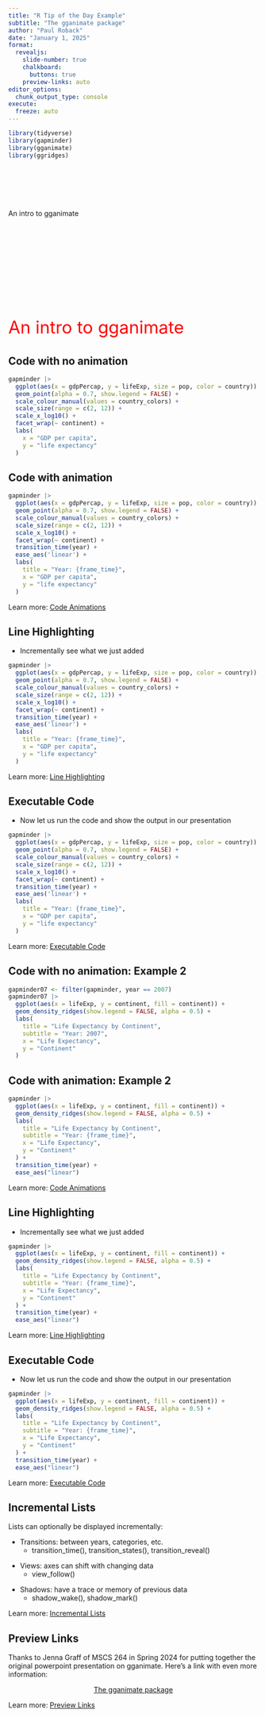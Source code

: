 ```yaml
---
title: "R Tip of the Day Example"
subtitle: "The gganimate package"
author: "Paul Roback"
date: "January 1, 2025"
format:
  revealjs: 
    slide-number: true
    chalkboard: 
      buttons: true
    preview-links: auto
editor_options: 
  chunk_output_type: console
execute:
  freeze: auto
---
```


```r
library(tidyverse)
library(gapminder)
library(gganimate)
library(ggridges)
```

##  {auto-animate="true"}

::: {style="margin-top: 100px;"}
An intro to gganimate
:::

##  {auto-animate="true"}

::: {style="margin-top: 200px; font-size: 2.5em; color: red;"}
An intro to gganimate
:::

## Code with no animation {auto-animate="true"}

``` r
gapminder |>
  ggplot(aes(x = gdpPercap, y = lifeExp, size = pop, color = country)) +
  geom_point(alpha = 0.7, show.legend = FALSE) +
  scale_colour_manual(values = country_colors) +
  scale_size(range = c(2, 12)) +
  scale_x_log10() +
  facet_wrap(~ continent) +
  labs(
    x = "GDP per capita",
    y = "life expectancy"
  )
```

## Code with animation {auto-animate="true"}

``` r
gapminder |>
  ggplot(aes(x = gdpPercap, y = lifeExp, size = pop, color = country)) +
  geom_point(alpha = 0.7, show.legend = FALSE) +
  scale_colour_manual(values = country_colors) +
  scale_size(range = c(2, 12)) +
  scale_x_log10() +
  facet_wrap(~ continent) +
  transition_time(year) +
  ease_aes('linear') +
  labs(
    title = "Year: {frame_time}",
    x = "GDP per capita",
    y = "life expectancy"
  )
```

::: footer
Learn more: [Code Animations](https://quarto.org/docs/presentations/revealjs/advanced.html#code-animations)
:::

## Line Highlighting

-   Incrementally see what we just added

``` .r
gapminder |>
  ggplot(aes(x = gdpPercap, y = lifeExp, size = pop, color = country)) +
  geom_point(alpha = 0.7, show.legend = FALSE) +
  scale_colour_manual(values = country_colors) +
  scale_size(range = c(2, 12)) +
  scale_x_log10() +
  facet_wrap(~ continent) +
  transition_time(year) +
  ease_aes('linear') +
  labs(
    title = "Year: {frame_time}",
    x = "GDP per capita",
    y = "life expectancy"
  )
```

::: footer
Learn more: [Line Highlighting](https://quarto.org/docs/presentations/revealjs/#line-highlighting)
:::

## Executable Code

-   Now let us run the code and show the output in our presentation

```r
gapminder |>
  ggplot(aes(x = gdpPercap, y = lifeExp, size = pop, color = country)) +
  geom_point(alpha = 0.7, show.legend = FALSE) +
  scale_colour_manual(values = country_colors) +
  scale_size(range = c(2, 12)) +
  scale_x_log10() +
  facet_wrap(~ continent) +
  transition_time(year) +
  ease_aes('linear') +
  labs(
    title = "Year: {frame_time}",
    x = "GDP per capita",
    y = "life expectancy"
  )
```

::: footer
Learn more: [Executable Code](https://quarto.org/docs/presentations/revealjs/#executable-code)
:::

## Code with no animation: Example 2 {auto-animate="true"}

``` r
gapminder07 <- filter(gapminder, year == 2007)
gapminder07 |>
  ggplot(aes(x = lifeExp, y = continent, fill = continent)) +
  geom_density_ridges(show.legend = FALSE, alpha = 0.5) +
  labs(
    title = "Life Expectancy by Continent",
    subtitle = "Year: 2007",
    x = "Life Expectancy",
    y = "Continent"
  )
```

## Code with animation: Example 2 {auto-animate="true"}

``` r
gapminder |>
  ggplot(aes(x = lifeExp, y = continent, fill = continent)) +
  geom_density_ridges(show.legend = FALSE, alpha = 0.5) +
  labs(
    title = "Life Expectancy by Continent",
    subtitle = "Year: {frame_time}",
    x = "Life Expectancy",
    y = "Continent"
  ) +
  transition_time(year) +
  ease_aes("linear")
```

::: footer
Learn more: [Code Animations](https://quarto.org/docs/presentations/revealjs/advanced.html#code-animations)
:::

## Line Highlighting

-   Incrementally see what we just added

``` .r
gapminder |>
  ggplot(aes(x = lifeExp, y = continent, fill = continent)) +
  geom_density_ridges(show.legend = FALSE, alpha = 0.5) +
  labs(
    title = "Life Expectancy by Continent",
    subtitle = "Year: {frame_time}",
    x = "Life Expectancy",
    y = "Continent"
  ) +
  transition_time(year) +
  ease_aes("linear")
```

::: footer
Learn more: [Line Highlighting](https://quarto.org/docs/presentations/revealjs/#line-highlighting)
:::

## Executable Code

-   Now let us run the code and show the output in our presentation

```r
gapminder |>
  ggplot(aes(x = lifeExp, y = continent, fill = continent)) +
  geom_density_ridges(show.legend = FALSE, alpha = 0.5) +
  labs(
    title = "Life Expectancy by Continent",
    subtitle = "Year: {frame_time}",
    x = "Life Expectancy",
    y = "Continent"
  ) +
  transition_time(year) +
  ease_aes("linear")
```

::: footer
Learn more: [Executable Code](https://quarto.org/docs/presentations/revealjs/#executable-code)
:::


## Incremental Lists

Lists can optionally be displayed incrementally:

::: incremental
-   Transitions: between years, categories, etc.
    -   transition_time(), transition_states(), transition_reveal()
:::

::: {.fragment .fade-in}
-   Views: axes can shift with changing data
    -   view_follow()
:::

::: {.fragment .fade-left}
-   Shadows: have a trace or memory of previous data
    -   shadow_wake(), shadow_mark()
:::

::: footer
Learn more: [Incremental Lists](https://quarto.org/docs/presentations/revealjs/#incremental-lists)
:::

## Preview Links

Thanks to Jenna Graff of MSCS 264 in Spring 2024 for putting together the original powerpoint presentation on gganimate. Here's a link with even more information:

::: {style="text-align: center; margin-top: 1em"}
[The gganimate package](https://gganimate.com/){preview-link="true" style="text-align: center"}
:::

::: footer
Learn more: [Preview Links](https://quarto.org/docs/presentations/revealjs/presenting.html#preview-links)
:::
